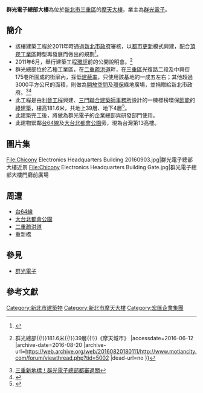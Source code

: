 {{Infobox Skyscraper
| building_name = 群光電子總部大樓
| image = File:Chicony Electronics Headquarters Building 20160529.jpg
| location_country = {{ROC-TW}}
| location_city = [[新北市|新北市]]
| address = [[三重區|三重區]][[光復路|光復路]]二段69號
|coordinates        = {{coord|25|3|23.2|N|121|28|21.7|E|region:TW|display=inline,title}}
| built = 
| use = 
| status = complete
| roof = 181.6[[公尺|公尺]]<ref name="fencmag"/>
| floor_count = 39<ref name="fencmag"/>
| floor_area = 98,458平方公尺<ref name="fencmag"/>
| elevator_count = 
| architect = 
| skyscraperpage_id = 
| start_date = 2012年11月1日<ref name="fencmag"/>
| completion_date = 2015年2月28日<ref name="fencmag"/>
}}
'''群光電子總部大樓'''為位於[[新北市|新北市]][[三重區|三重區]]的[[摩天大樓|摩天大樓]]，業主為[[群光電子|群光電子]]。

==簡介==
{{prose}}
*該樓建築工程於2011年時通過[[新北市政府|新北市政府]]審核，以[[都市更新|都市更新]]模式興建，配合[[頂崁工業區|頂崁工業區]]轉型再發展而做出的規劃<ref>{{Cite web |url=https://wedid.ntpc.gov.tw/Site/PolicyDetails/390 |title=新北都更新地標 群光電子三重企業總部都更案《新北市政府施政成果網》 |accessdate=2016-06-12 |archive-date=2016-08-21 |archive-url=https://web.archive.org/web/20160821190505/https://wedid.ntpc.gov.tw/Site/PolicyDetails/390 |dead-url=no }}</ref>。
*2011年6月，舉行建築工程[[環評|環評]]前的公開說明會。<ref>{{Cite web |url=http://www.motiancity.com/forum/viewthread.php?tid=5002 |title=新北市{{!}}群光總部{{!}}181.6米{{!}}39層{{!}}《摩天城市》 |accessdate=2016-06-12 |archive-date=2016-08-20 |archive-url=https://web.archive.org/web/20160820180111/http://www.motiancity.com/forum/viewthread.php?tid=5002 |dead-url=no }}</ref>
*群光總部位於乙種工業區，在[[二重疏洪道|二重疏洪道]]畔，在[[三重區|三重區]]光復路二段及中興街175巷所圍成的街廓內，採低[[建蔽率|建蔽率]]，只使用該基地的一成五左右；其他超過3000平方公尺的面積，則做為[[開放空間|開放空間]]及[[環保|環保]]綠地廣場，並捐贈給新北市政府。<ref>[http://www.mygonews.com/news/detail/news_id/5313/ 三重新地標！群光電子總部都審過關]</ref><ref>{{Cite web |url=http://history.n.yam.com/cna/life/201106/20110615160395.html |title=群光總部180公尺 新北地標 |accessdate=2016-06-12 |archive-date=2016-08-16 |archive-url=https://web.archive.org/web/20160816080507/http://history.n.yam.com/cna/life/201106/20110615160395.html |dead-url=no }}</ref>
*此工程是由[[利晉工程|利晉工程]]興建、[[三門聯合建築師事務所|三門聯合建築師事務所]]設計的一棟標榜環保[[節能|節能]]的[[綠建築|綠建築]]，樓高181.6米，共地上39層、地下4層<ref name="fencmag">{{cite web|url=http://www.lijin.com.tw/projectInfo.asp?id=JHBMHCJOGFZSGRXEVEXZ|title=群光電子總部大樓土建工程|publisher=利晉工程股份有限公司|accessdate=2016-04-24|archive-date=2016-10-12|archive-url=https://web.archive.org/web/20161012174347/http://www.lijin.com.tw/projectInfo.asp?id=JHBMHCJOGFZSGRXEVEXZ|dead-url=no}}</ref>。
*此建築完工後，將做為群光電子的企業總部與研發部門使用。
*此建物緊鄰[[台64線|台64線]]及[[大台北都會公園|大台北都會公園]]旁，現為台灣第13高樓。

==圖片集==
<gallery>
File:Chicony Electronics Headquarters Building 20160903.jpg|群光電子總部大樓近景
File:Chicony Electronics Headquarters Building Gate.jpg|群光電子總部大樓門廳前廣場
</gallery>

==周遭==
*[[台64線|台64線]]
*[[大台北都會公園|大台北都會公園]]
*[[二重疏洪道|二重疏洪道]]
*重新橋
==參見==
*[[群光電子|群光電子]]
==參考文獻==
{{reflist}}

{{commons category|Chicony Electronics Headquarters}}

{{台灣摩天大樓}}

[[Category:新北市建築物|Category:新北市建築物]]
[[Category:新北市摩天大樓|Category:新北市摩天大樓]]
[[Category:宏匯企業集團|Category:宏匯企業集團]]